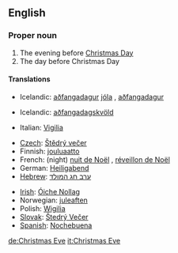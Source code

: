 ==English==

===Proper noun===
{{en-proper noun}}
# The evening before [[Christmas Day]]
# The day before Christmas Day

====Translations====
{{top|evening before Christmas Day}}
*Icelandic: [[aðfangadagur]] [[jól]]a {{m}}, [[aðfangadagur]] {{m}}
{{mid}}
{{bottom}}

{{top|day before Christmas Day}}
*Icelandic: [[aðfangadagskvöld]] {{n}}
{{mid}}
*Italian: [[Vigilia]] {{f}}
{{bottom}}

{{checktrans}}

{{top}}
*[[Czech]]: [[Štědrý večer]] {{m}}
*Finnish: [[jouluaatto]]
*French: (night) [[nuit de Noël]] {{f}}, [[réveillon de Noël]] {{m}}
*German: [[Heiligabend]] {{m}}
*[[Hebrew]]: [[ערב חג המולד]]
{{mid}}
*[[Irish]]: [[Óiche Nollag]]
*Norwegian: [[juleaften]] {{m}}
*Polish: [[Wigilia]] {{f}}
*[[Slovak]]: [[Štedrý Večer]] {{m}}
*[[Spanish]]: [[Nochebuena]] {{f}}
{{bottom}}

[[de:Christmas Eve]]
[[it:Christmas Eve]]